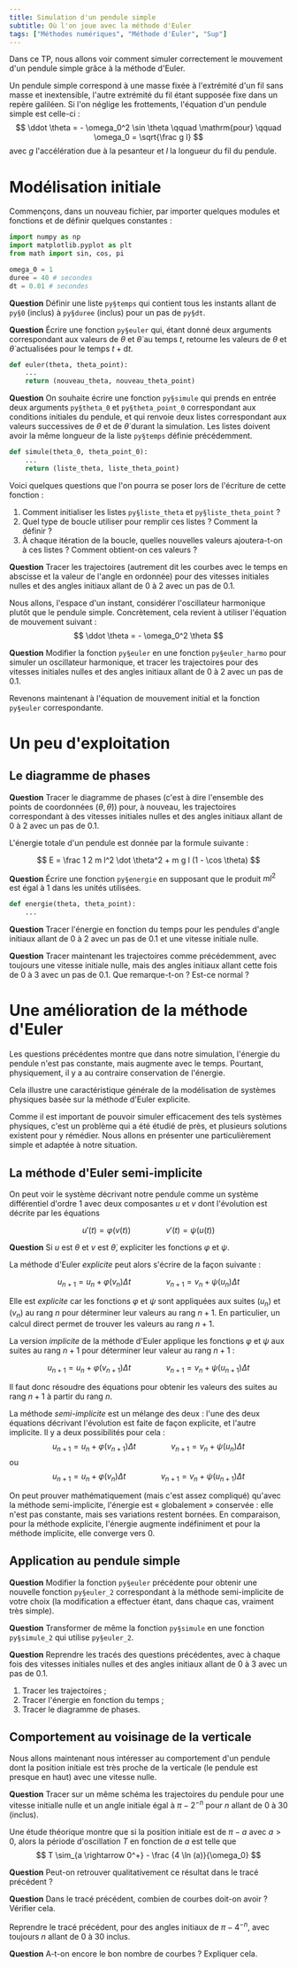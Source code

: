 ```yaml
---
title: Simulation d'un pendule simple
subtitle: Où l'on joue avec la méthode d'Euler
tags: ["Méthodes numériques", "Méthode d'Euler", "Sup"]
---
```


Dans ce TP, nous allons voir comment simuler correctement le mouvement d'un pendule simple grâce à la méthode d'Euler.

<!-- \begin{wrapfigure}{l}{2cm}
\begin{tikzpicture}
\draw [thin, dashed, black!60] (0,0) -- (0,-2) ;
\draw (0,0) -- (-60:1.8) ;
\shade [shading = ball, ball color = black] (-60:1.8) circle (3pt) ;
\draw [-latex] (-90:1) arc (-90:-60:1) node [midway, below] {$\theta$};
\shade [top color = white, bottom color = black!40, color = white!0] (-1,0.2) rectangle (1,0) ;
\end{tikzpicture}
\end{wrapfigure} -->

Un pendule simple correspond à une masse fixée à l'extrémité d'un fil sans masse et inextensible, l'autre extrémité du fil étant supposée fixe dans un repère galiléen. Si l'on néglige les frottements, l'équation d'un pendule simple est celle-ci&nbsp;:
$$
\ddot \theta = - \omega_0^2 \sin \theta \qquad \mathrm{pour} \qquad \omega_0 = \sqrt{\frac g l}
$$
avec $g$ l'accélération due à la pesanteur et $l$ la longueur du fil du pendule.

# Modélisation initiale

Commençons, dans un nouveau fichier, par importer quelques modules et fonctions et de définir quelques constantes&nbsp;:
```python
import numpy as np
import matplotlib.pyplot as plt
from math import sin, cos, pi

omega_0 = 1
duree = 40 # secondes
dt = 0.01 # secondes
```
**Question** Définir une liste `py§temps` qui contient tous les instants allant de `py§0` (inclus) à `py§duree` (inclus) pour un pas de `py§dt`.

**Question** Écrire une fonction `py§euler` qui, étant donné deux arguments correspondant aux valeurs de $\theta$ et $\dot \theta$ au temps $t$, retourne les valeurs de $\theta$ et $\dot \theta$ actualisées pour le temps $t + \mathrm{d} t$.

```python
def euler(theta, theta_point):
	...
	return (nouveau_theta, nouveau_theta_point)
```

**Question** On souhaite écrire une fonction `py§simule` qui prends en entrée deux arguments `py§theta_0` et `py§theta_point_0` correspondant aux conditions initiales du pendule, et qui renvoie deux listes correspondant aux valeurs successives de $\theta$ et de&nbsp;$\dot \theta$ durant la simulation. Les listes doivent avoir la même longueur de la liste `py§temps` définie précédemment. 
```python
def simule(theta_0, theta_point_0):
	...
	return (liste_theta, liste_theta_point)
```
Voici quelques questions que l'on pourra se poser lors de l'écriture de cette fonction&nbsp;:

1. Comment initialiser les listes `py§liste_theta` et `py§liste_theta_point`&nbsp;?
1. Quel type de boucle utiliser pour remplir ces listes&nbsp;? Comment la définir&nbsp;?
1. À chaque itération de la boucle, quelles nouvelles valeurs ajoutera-t-on à ces listes&nbsp;? Comment obtient-on ces valeurs&nbsp;?

**Question** Tracer les trajectoires (autrement dit les courbes avec le temps en abscisse et la valeur de l'angle en ordonnée) pour des vitesses initiales nulles et des angles initiaux allant de $0$ à $2$ avec un pas de $0.1$.

Nous allons, l'espace d'un instant, considérer l'oscillateur harmonique plutôt que le pendule simple. Concrètement, cela revient à utiliser l'équation de mouvement suivant&nbsp;:
$$
\ddot \theta = - \omega_0^2 \theta
$$

**Question** Modifier la fonction `py§euler` en une fonction `py§euler_harmo` pour simuler un oscillateur harmonique, et tracer les trajectoires pour des vitesses initiales nulles et des angles initiaux allant de $0$ à $2$ avec un pas de $0.1$.

Revenons maintenant à l'équation de mouvement initial et la fonction `py§euler` correspondante.

# Un peu d'exploitation

## Le diagramme de phases

**Question** Tracer le diagramme de phases (c'est à dire l'ensemble des points de coordonnées&nbsp;$(\theta, \dot \theta)$) pour, à nouveau, les trajectoires correspondant à des vitesses initiales nulles et des angles initiaux allant de $0$ à $2$ avec un pas de $0.1$.

L'énergie totale d'un pendule est donnée par la formule suivante&nbsp;:

<!-- $$
E = \underbrace{\frac 1 2 m l^2 \dot \theta^2}_{E_C} + \underbrace{\vphantom{\frac 1 2}m g l (1 - \cos \theta)}_{E_P}
$$ -->

$$
E = \frac 1 2 m l^2 \dot \theta^2 + m g l (1 - \cos \theta)
$$

**Question** Écrire une fonction `py§energie` en supposant que le produit $m l^2$ est égal à $1$ dans les unités utilisées.

```python
def energie(theta, theta_point):
	...
```

**Question** Tracer l'énergie en fonction du temps pour les pendules d'angle initiaux allant de $0$ à $2$ avec un pas de $0.1$ et une vitesse initiale nulle.

**Question** Tracer maintenant les trajectoires comme précédemment, avec toujours une vitesse initiale nulle, mais des angles initiaux allant cette fois de $0$ à $3$ avec un pas de $0.1$. Que remarque-t-on&nbsp;? Est-ce normal&nbsp;?

# Une amélioration de la méthode d'Euler

Les questions précédentes montre que dans notre simulation, l'énergie du pendule n'est pas constante, mais augmente avec le temps. Pourtant, physiquement, il y a au contraire conservation de l'énergie.

Cela illustre une caractéristique générale de la modélisation de systèmes physiques basée sur la méthode d'Euler explicite.

Comme il est important de pouvoir simuler efficacement des tels systèmes physiques, c'est un problème qui a été étudié de près, et plusieurs solutions existent pour y rémédier. Nous allons en présenter une particulièrement simple et adaptée à notre situation.

## La méthode d'Euler semi-implicite

On peut voir le système décrivant notre pendule comme un système différentiel d'ordre&nbsp;$1$ avec deux composantes $u$ et $v$ dont l'évolution est décrite par les équations

$$
u'(t) = \varphi(v(t)) \qquad \qquad v'(t) = \psi(u(t))
$$

<!-- $$
\left\{
\begin{array}{r@{\ }l}
u'(t) & = \varphi(v(t)) \\
v'(t) & = \psi(u(t))
\end{array} \right.
$$ -->

**Question** Si $u$ est $\theta$ et $v$ est $\dot \theta$, expliciter les fonctions $\varphi$ et $\psi$.

La méthode d'Euler _explicite_ peut alors s'écrire de la façon suivante&nbsp;:

$$
u_{n + 1} = u_n + \varphi(v_n) \Delta t \qquad \qquad v_{n+1} = v_n + \psi(u_n) \Delta t
$$

<!-- $$ \left\{
	\begin{array}{r@{\ }l}
u_{n+1} & = u_n + \varphi(v_n) \Delta t \\
v_{n+1} & = v_n + \psi(u_n) \Delta t
	\end{array}
\right. $$ -->

Elle est _explicite_ car les fonctions $\varphi$ et $\psi$ sont appliquées aux suites $(u_n)$ et $(v_n)$ au rang $n$ pour déterminer leur valeurs au rang $n+1$. En particulier, un calcul direct permet de trouver les valeurs au rang $n+1$.

La version _implicite_ de la méthode d'Euler applique les fonctions $\varphi$ et $\psi$ aux suites au rang $n+1$ pour déterminer leur valeur au rang $n+1$&nbsp;:

$$
u_{n + 1} = u_n + \varphi(v_{n + 1}) \Delta t \qquad \qquad v_{n+1} = v_n + \psi(u_{n + 1}) \Delta t
$$

<!-- $$ \left\{
	\begin{array}{r@{\ }l}
u_{n+1} & = u_n + \varphi(v_{n+1}) \Delta t \\
v_{n+1} & = v_n + \psi(u_{n+1}) \Delta t
	\end{array}
\right. $$ -->

Il faut donc résoudre des équations pour obtenir les valeurs des suites au rang $n + 1$ à partir du rang $n$.

La méthode _semi-implicite_ est un mélange des deux&nbsp;: l'une des deux équations décrivant l'évolution est faite de façon explicite, et l'autre implicite. Il y a deux possibilités pour cela&nbsp;:
$$
u_{n + 1} = u_n + \varphi(v_{n + 1}) \Delta t \qquad \qquad v_{n + 1} = v_n + \psi(u_{n}) \Delta t
$$
ou
$$
u_{n + 1} = u_n + \varphi(v_{n}) \Delta t \qquad \qquad v_{n + 1} = v_n + \psi(u_{n + 1}) \Delta t
$$

<!-- $$ \left\{
	\begin{array}{r@{\ }l}
u_{n+1} & = u_n + \varphi(v_{n+1}) \Delta t \\
v_{n+1} & = v_n + \psi(u_n) \Delta t
	\end{array}
\right. \qquad \hbox{ou} \qquad
\left\{
	\begin{array}{r@{\ }l}
u_{n+1} & = u_n + \varphi(v_n) \Delta t \\
v_{n+1} & = v_n + \psi(u_{n+1}) \Delta t
	\end{array}
\right.
$$ -->

On peut prouver mathématiquement (mais c'est assez compliqué) qu'avec la méthode semi-implicite, l'énergie est «&nbsp;globalement&nbsp;» conservée&nbsp;: elle n'est pas constante, mais ses variations restent bornées. En comparaison, pour la méthode explicite, l'énergie augmente indéfiniment et pour la méthode implicite, elle converge vers $0$.

## Application au pendule simple

**Question** Modifier la fonction `py§euler` précédente pour obtenir une nouvelle fonction `py§euler_2` correspondant à la méthode semi-implicite de votre choix (la modification a effectuer étant, dans chaque cas, vraiment très simple).

**Question** Transformer de même la fonction `py§simule` en une fonction `py§simule_2` qui utilise `py§euler_2`.

**Question** Reprendre les tracés des questions précédentes, avec à chaque fois des vitesses initiales nulles et des angles initiaux allant de $0$ à $3$ avec un pas de $0.1$.

1. Tracer les trajectoires&nbsp;;
1. Tracer l'énergie en fonction du temps&nbsp;;
1. Tracer le diagramme de phases.

## Comportement au voisinage de la verticale

Nous allons maintenant nous intéresser au comportement d'un pendule dont la position initiale est très proche de la verticale (le pendule est presque en haut) avec une vitesse nulle.

**Question** Tracer sur un même schéma les trajectoires du pendule pour une vitesse initialle nulle et un angle initiale égal à $\pi - 2^{-n}$ pour $n$ allant de $0$ à $30$ (inclus).

Une étude théorique montre que si la position initiale est de $\pi - a$ avec $a > 0$, alors la période d'oscillation $T$ en fonction de $a$ est telle que
$$
T \sim_{a \rightarrow 0^+} - \frac {4 \ln (a)}{\omega_0}
$$

**Question** Peut-on retrouver qualitativement ce résultat dans le tracé précédent&nbsp;?

**Question** Dans le tracé précédent, combien de courbes doit-on avoir&nbsp;? Vérifier cela.

Reprendre le tracé précédent, pour des angles initiaux de $\pi - 4^{-n}$, avec toujours $n$ allant de $0$ à $30$ inclus.

**Question** A-t-on encore le bon nombre de courbes&nbsp;? Expliquer cela.